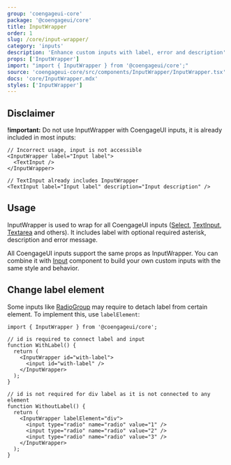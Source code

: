 ```yaml
---
group: 'coengageui-core'
package: '@coengageui/core'
title: InputWrapper
order: 1
slug: /core/input-wrapper/
category: 'inputs'
description: 'Enhance custom inputs with label, error and description'
props: ['InputWrapper']
import: "import { InputWrapper } from '@coengageui/core';"
source: 'coengageui-core/src/components/InputWrapper/InputWrapper.tsx'
docs: 'core/InputWrapper.mdx'
styles: ['InputWrapper']
---
```



## Disclaimer

**!important:** Do not use InputWrapper with CoengageUI inputs, it is already included in most inputs:

```tsx
// Incorrect usage, input is not accessible
<InputWrapper label="Input label">
  <TextInput />
</InputWrapper>

// TextInput already includes InputWrapper
<TextInput label="Input label" description="Input description" />
```

## Usage

InputWrapper is used to wrap for all CoengageUI inputs ([Select](/core/select/), [TextInput](/core/text-input/), [Textarea](/core/textarea/) and others).
It includes label with optional required asterisk, description and error message.

All CoengageUI inputs support the same props as InputWrapper. You can combine it with [Input](/core/input/) component
to build your own custom inputs with the same style and behavior.

<Demo data={InputWrapperDemos.configurator} />

## Change label element

Some inputs like [RadioGroup](/core/radio-group/) may require to detach label from certain element.
To implement this, use `labelElement`:

```tsx
import { InputWrapper } from '@coengageui/core';

// id is required to connect label and input
function WithLabel() {
  return (
    <InputWrapper id="with-label">
      <input id="with-label" />
    </InputWrapper>
  );
}

// id is not required for div label as it is not connected to any element
function WithoutLabel() {
  return (
    <InputWrapper labelElement="div">
      <input type="radio" name="radio" value="1" />
      <input type="radio" name="radio" value="2" />
      <input type="radio" name="radio" value="3" />
    </InputWrapper>
  );
}
```

